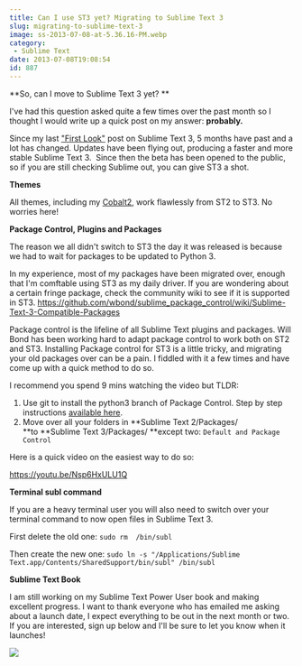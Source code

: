```yaml
---
title: Can I use ST3 yet? Migrating to Sublime Text 3
slug: migrating-to-sublime-text-3
image: ss-2013-07-08-at-5.36.16-PM.webp
category:
 - Sublime Text
date: 2013-07-08T19:08:54
id: 887
---
```


**So, can I move to Sublime Text 3 yet? **

I've had this question asked quite a few times over the past month so I thought I would write up a quick post on my answer: **probably.**

Since my last <a href="http://wesbos.com/sublime-text-3-first-look/" target="_blank">"First Look"</a> post on Sublime Text 3, 5 months have past and a lot has changed. Updates have been flying out, producing a faster and more stable Sublime Text 3.  Since then the beta has been opened to the public, so if you are still checking Sublime out, you can give ST3 a shot.



**Themes**

All themes, including my <a href="http://github.com/wesbos/cobalt2/">Cobalt2</a>, work flawlessly from ST2 to ST3. No worries here!

**Package Control, Plugins and Packages**

The reason we all didn't switch to ST3 the day it was released is because we had to wait for packages to be updated to Python 3.

In my experience, most of my packages have been migrated over, enough that I'm comftable using ST3 as my daily driver. If you are wondering about a certain fringe package, check the community wiki to see if it is supported in ST3. <a href="https://github.com/wbond/sublime_package_control/wiki/Sublime-Text-3-Compatible-Packages">https://github.com/wbond/sublime_package_control/wiki/Sublime-Text-3-Compatible-Packages</a>

Package control is the lifeline of all Sublime Text plugins and packages. Will Bond has been working hard to adapt package control to work both on ST2 and ST3. Installing Package control for ST3 is a little tricky, and migrating your old packages over can be a pain. I fiddled with it a few times and have come up with a quick method to do so.

I recommend you spend 9 mins watching the video but TLDR:

1) Use git to install the python3 branch of Package Control. Step by step instructions <a href="http://wbond.net/sublime_packages/package_control/installation#ST3" target="_blank">available here</a>.
2) Move over all your folders in **Sublime Text 2/Packages/ **to **Sublime Text 3/Packages/ **except two: `Default and Package Control`

Here is a quick video on the easiest way to do so:

https://youtu.be/Nsp6HxULU1Q

**Terminal subl command**

If you are a heavy terminal user you will also need to switch over your terminal command to now open files in Sublime Text 3.

First delete the old one: `sudo rm  /bin/subl`

Then create the new one: `sudo ln -s "/Applications/Sublime Text.app/Contents/SharedSupport/bin/subl" /bin/subl`

**Sublime Text Book**

I am still working on my Sublime Text Power User book and making excellent progress. I want to thank everyone who has emailed me asking about a launch date, I expect everything to be out in the next month or two. If you are interested, sign up below and I'll be sure to let you know when it launches!

<a href="https://sublimetextbook.com/?utm_source=st3migration&utm_medium=banner&utm_campaign=product"><img src="facebook-share2.webp" /></a>
